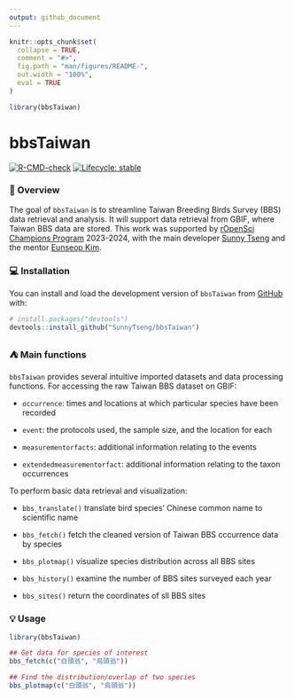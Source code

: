 ```yaml
---
output: github_document
---
```


<!-- README.md is generated from README.Rmd. Please edit that file -->

```r
knitr::opts_chunk$set(
  collapse = TRUE,
  comment = "#>",
  fig.path = "man/figures/README-",
  out.width = "100%",
  eval = TRUE
)

library(bbsTaiwan)
```

# bbsTaiwan

<!-- badges: start -->

[![R-CMD-check](https://github.com/SunnyTseng/bbsTaiwan/actions/workflows/R-CMD-check.yaml/badge.svg)](https://github.com/SunnyTseng/bbsTaiwan/actions/workflows/R-CMD-check.yaml) [![Lifecycle: stable](https://img.shields.io/badge/lifecycle-stable-brightgreen.svg)](https://lifecycle.r-lib.org/articles/stages.html#stable)

<!-- badges: end -->

### 📑 Overview

The goal of `bbsTaiwan` is to streamline Taiwan Breeding Birds Survey (BBS) data retrieval and analysis. It will support data retrieval from GBIF, where Taiwan BBS data are stored. This work was supported by [rOpenSci Champions Program](https://ropensci.org/champions/) 2023-2024, with the main developer [Sunny Tseng](https://sunnytseng.ca/) and the mentor [Eunseop Kim](https://ropensci.org/blog/2023/11/29/champions-program-mentors-2023/).

### 💻 Installation

You can install and load the development version of `bbsTaiwan` from [GitHub](https://github.com/) with:

```r
# install.packages("devtools")
devtools::install_github("SunnyTseng/bbsTaiwan")
```

### ⛺ Main functions

`bbsTaiwan` provides several intuitive imported datasets and data processing functions. For accessing the raw Taiwan BBS dataset on GBIF:

-   `occurrence`: times and locations at which particular species have been recorded

-   `event`: the protocols used, the sample size, and the location for each

-   `measurementorfacts`: additional information relating to the events

-   `extendedmeasurementorfact`: additional information relating to the taxon occurrences

To perform basic data retrieval and visualization:

-   `bbs_translate()` translate bird species' Chinese common name to scientific name

-   `bbs_fetch()` fetch the cleaned version of Taiwan BBS cccurrence data by species

-   `bbs_plotmap()` visualize species distribution across all BBS sites

-   `bbs_history()` examine the number of BBS sites surveyed each year

-   `bbs_sites()` return the coordinates of sll BBS sites

### 💡 Usage

```r
library(bbsTaiwan)

## Get data for species of interest
bbs_fetch(c("白頭翁", "烏頭翁"))

## Find the distribution/overlap of two species
bbs_plotmap(c("白頭翁", "烏頭翁"))
```
